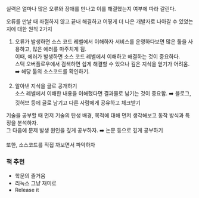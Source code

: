 실력은 얼마나 많은 오류와 장애를 만나고 이를 해결했는지 여부에 따라 갈린다.

오류를 만날 때 좌절하지 않고 끝내 해결하고 어떻게 더 나은 개발자로 나아갈 수 있었는지에 대한 원칙 2가지

1. 오류가 발생하면 소스 코드 레벨에서 이해하자
   서비스를 운영하다보면 많은 툴을 사용하고, 많은 에러를 마주치게 됨.  
   이때, 에러가 발생하면 소스 코드 레벨에서 이해하고 해결하는 것이 중요하다.  
   스택 오버플로우에서 검색하면 쉽게 해결할 수 있으나 깊은 지식을 얻기가 어려움.
   ➡️ 해당 툴의 소스코드를 확인하기.

2. 알아낸 지식을 글로 공개하기  
   소스 레벨에서 이해한 내용을 이해했다면 결과물로 남기는 것이 중요함.
   ➡️ 블로그, 깃허브 등에 글로 남기고 다른 사람에게 공유하고 체크받기

기술을 공부할 때 먼저 기술의 탄생 배경, 목적에 대해 먼저 생각해보고 동작 방식과 특징을 분석하자.  
그 다음에 문제 발생 원인을 깊게 공부하자. ➡️ 논문 등으로 깊게 공부하기

또한, 소스코드를 직접 까보면서 파악하자

### 책 추천

- 학문의 즐거움
- 리눅스 그냥 재미로
- Release it
